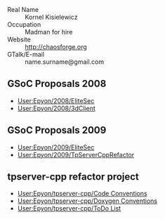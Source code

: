 ; Real Name
: Kornel Kisielewicz
; Occupation 	
: Madman for hire
; Website 
: http://chaosforge.org
; GTalk/E-mail
: name.surname@gmail.com

== GSoC Proposals 2008 ==

* [[User:Epyon/2008/EliteSec]]
* [[User:Epyon/2008/3dClient]]

== GSoC Proposals 2009 ==
* [[User:Epyon/2009/EliteSec]]
* [[User:Epyon/2009/TpServerCppRefactor]]

== tpserver-cpp refactor project ==
* [[User:Epyon/tpserver-cpp/Code Conventions]]
* [[User:Epyon/tpserver-cpp/Doxygen Conventions]]
* [[User:Epyon/tpserver-cpp/ToDo List]]